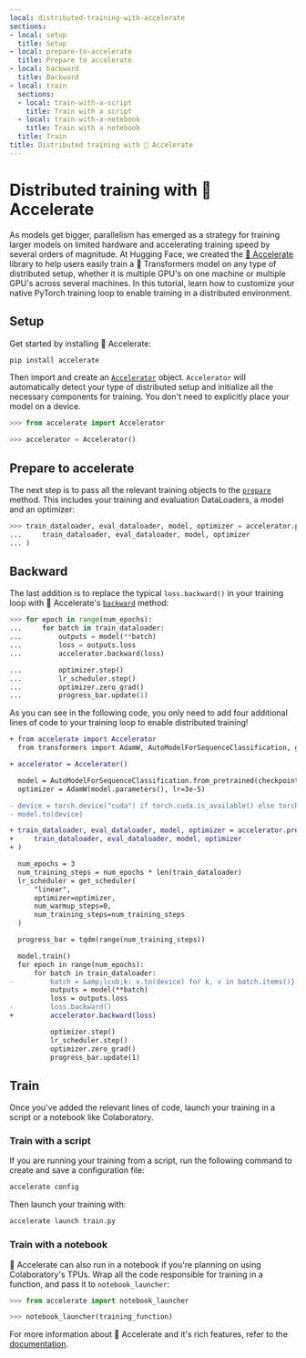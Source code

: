 ```yaml
---
local: distributed-training-with-accelerate
sections:
- local: setup
  title: Setup
- local: prepare-to-accelerate
  title: Prepare to accelerate
- local: backward
  title: Backward
- local: train
  sections:
  - local: train-with-a-script
    title: Train with a script
  - local: train-with-a-notebook
    title: Train with a notebook
  title: Train
title: Distributed training with 🤗 Accelerate
---
```

<script>
</script>
<!--Copyright 2022 The HuggingFace Team. All rights reserved.

Licensed under the Apache License, Version 2.0 (the "License"); you may not use this file except in compliance with
the License. You may obtain a copy of the License at

http://www.apache.org/licenses/LICENSE-2.0

Unless required by applicable law or agreed to in writing, software distributed under the License is distributed on
an "AS IS" BASIS, WITHOUT WARRANTIES OR CONDITIONS OF ANY KIND, either express or implied. See the License for the
specific language governing permissions and limitations under the License.
-->

<h1 id="distributed-training-with-accelerate">Distributed training with 🤗 Accelerate</h1>

As models get bigger, parallelism has emerged as a strategy for training larger models on limited hardware and accelerating training speed by several orders of magnitude. At Hugging Face, we created the [🤗 Accelerate](https://huggingface.co/docs/accelerate/index.html) library to help users easily train a 🤗 Transformers model on any type of distributed setup, whether it is multiple GPU's on one machine or multiple GPU's across several machines. In this tutorial, learn how to customize your native PyTorch training loop to enable training in a distributed environment.

<h2 id="setup">Setup</h2>

Get started by installing 🤗 Accelerate:

```bash
pip install accelerate
```

Then import and create an [`Accelerator`](https://huggingface.co/docs/accelerate/accelerator.html#accelerate.Accelerator) object. `Accelerator` will automatically detect your type of distributed setup and initialize all the necessary components for training. You don't need to explicitly place your model on a device.

```py
>>> from accelerate import Accelerator

>>> accelerator = Accelerator()
```

<h2 id="prepare-to-accelerate">Prepare to accelerate</h2>

The next step is to pass all the relevant training objects to the [`prepare`](https://huggingface.co/docs/accelerate/accelerator.html#accelerate.Accelerator.prepare) method. This includes your training and evaluation DataLoaders, a model and an optimizer:

```py
>>> train_dataloader, eval_dataloader, model, optimizer = accelerator.prepare(
...     train_dataloader, eval_dataloader, model, optimizer
... )
```

<h2 id="backward">Backward</h2>

The last addition is to replace the typical `loss.backward()` in your training loop with 🤗 Accelerate's [`backward`](https://huggingface.co/docs/accelerate/accelerator.html#accelerate.Accelerator.backward) method:

```py
>>> for epoch in range(num_epochs):
...     for batch in train_dataloader:
...         outputs = model(**batch)
...         loss = outputs.loss
...         accelerator.backward(loss)

...         optimizer.step()
...         lr_scheduler.step()
...         optimizer.zero_grad()
...         progress_bar.update(1)
```

As you can see in the following code, you only need to add four additional lines of code to your training loop to enable distributed training!

```diff
+ from accelerate import Accelerator
  from transformers import AdamW, AutoModelForSequenceClassification, get_scheduler

+ accelerator = Accelerator()

  model = AutoModelForSequenceClassification.from_pretrained(checkpoint, num_labels=2)
  optimizer = AdamW(model.parameters(), lr=3e-5)

- device = torch.device("cuda") if torch.cuda.is_available() else torch.device("cpu")
- model.to(device)

+ train_dataloader, eval_dataloader, model, optimizer = accelerator.prepare(
+     train_dataloader, eval_dataloader, model, optimizer
+ )

  num_epochs = 3
  num_training_steps = num_epochs * len(train_dataloader)
  lr_scheduler = get_scheduler(
      "linear",
      optimizer=optimizer,
      num_warmup_steps=0,
      num_training_steps=num_training_steps
  )

  progress_bar = tqdm(range(num_training_steps))

  model.train()
  for epoch in range(num_epochs):
      for batch in train_dataloader:
-         batch = &amp;lcub;k: v.to(device) for k, v in batch.items()}
          outputs = model(**batch)
          loss = outputs.loss
-         loss.backward()
+         accelerator.backward(loss)

          optimizer.step()
          lr_scheduler.step()
          optimizer.zero_grad()
          progress_bar.update(1)
```

<h2 id="train">Train</h2>

Once you've added the relevant lines of code, launch your training in a script or a notebook like Colaboratory.

<h3 id="train-with-a-script">Train with a script</h3>

If you are running your training from a script, run the following command to create and save a configuration file:

```bash
accelerate config
```

Then launch your training with:

```bash
accelerate launch train.py
```

<h3 id="train-with-a-notebook">Train with a notebook</h3>

🤗 Accelerate can also run in a notebook if you're planning on using Colaboratory's TPUs. Wrap all the code responsible for training in a function, and pass it to `notebook_launcher`:

```py
>>> from accelerate import notebook_launcher

>>> notebook_launcher(training_function)
```

For more information about 🤗 Accelerate and it's rich features, refer to the [documentation](https://huggingface.co/docs/accelerate/index.html).